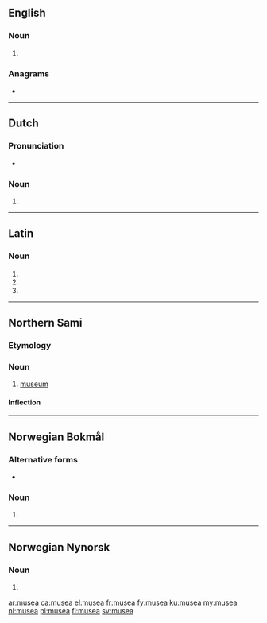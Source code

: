==English==

===Noun===
{{head|en|noun plural form}}

# {{plural of|museum|lang=en}}

===Anagrams===
* {{l|en|amuse}}

----

==Dutch==

===Pronunciation===
* {{audio|Nl-musea.ogg|Audio|lang=nl}}

===Noun===
{{head|nl|noun plural form}}

# {{nl-noun form of|pl|museum}}

----

==Latin==

===Noun===
{{la-noun-form|mūsēa}}

# {{inflection of|mūsēum||nom|p|lang=la}}
# {{inflection of|mūsēum||acc|p|lang=la}}
# {{inflection of|mūsēum||voc|p|lang=la}}

----

==Northern Sami==

===Etymology===
{{rfe|lang=se}}

===Noun===
{{se-noun}}

# [[museum]]

====Inflection====
{{rfinfl|se|noun}}<!-- illative can be museii or museai -->

----

==Norwegian Bokmål==

===Alternative forms===
* {{l|nb|museene}}

===Noun===
{{head|nb|noun form|g=n}}

# {{inflection of|museum||definite|p|lang=nb}}

----

==Norwegian Nynorsk==

===Noun===
{{head|nn|noun form|g=n}}

# {{inflection of|museum||definite|p|lang=nn}}

[[ar:musea]]
[[ca:musea]]
[[el:musea]]
[[fr:musea]]
[[fy:musea]]
[[ku:musea]]
[[my:musea]]
[[nl:musea]]
[[pl:musea]]
[[fi:musea]]
[[sv:musea]]